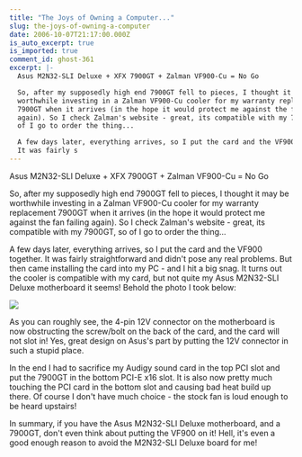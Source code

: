 ```yaml
---
title: "The Joys of Owning a Computer..."
slug: the-joys-of-owning-a-computer
date: 2006-10-07T21:17:00.000Z
is_auto_excerpt: true
is_imported: true
comment_id: ghost-361
excerpt: |-
  Asus M2N32-SLI Deluxe + XFX 7900GT + Zalman VF900-Cu = No Go

  So, after my supposedly high end 7900GT fell to pieces, I thought it may be
  worthwhile investing in a Zalman VF900-Cu cooler for my warranty replacement
  7900GT when it arrives (in the hope it would protect me against the fan failing
  again). So I check Zalman's website - great, its compatible with my 7900GT, so
  of I go to order the thing...

  A few days later, everything arrives, so I put the card and the VF900 together.
  It was fairly s
---
```


Asus M2N32-SLI Deluxe + XFX 7900GT + Zalman VF900-Cu = No Go

So, after my supposedly high end 7900GT fell to pieces, I thought it may be
worthwhile investing in a Zalman VF900-Cu cooler for my warranty replacement
7900GT when it arrives (in the hope it would protect me against the fan failing
again). So I check Zalman's website - great, its compatible with my 7900GT, so
of I go to order the thing...

A few days later, everything arrives, so I put the card and the VF900 together.
It was fairly straightforward and didn't pose any real problems. But then came
installing the card into my PC - and I hit a big snag. It turns out the cooler
is compatible with my card, but not quite my Asus M2N32-SLI Deluxe motherboard
it seems! Behold the photo I took below:

![](./IMG_1647.jpg)

As you can roughly see, the 4-pin 12V connector on the motherboard is now
obstructing the screw/bolt on the back of the card, and the card will not slot
in! Yes, great design on Asus's part by putting the 12V connector in such a
stupid place.

In the end I had to sacrifice my Audigy sound card in the top PCI slot and put
the 7900GT in the bottom PCI-E x16 slot. It is also now pretty much touching the
PCI card in the bottom slot and causing bad heat build up there. Of course I
don't have much choice - the stock fan is loud enough to be heard upstairs!

In summary, if you have the Asus M2N32-SLI Deluxe motherboard, and a 7900GT,
don't even think about putting the VF900 on it! Hell, it's even a good enough
reason to avoid the M2N32-SLI Deluxe board for me!
